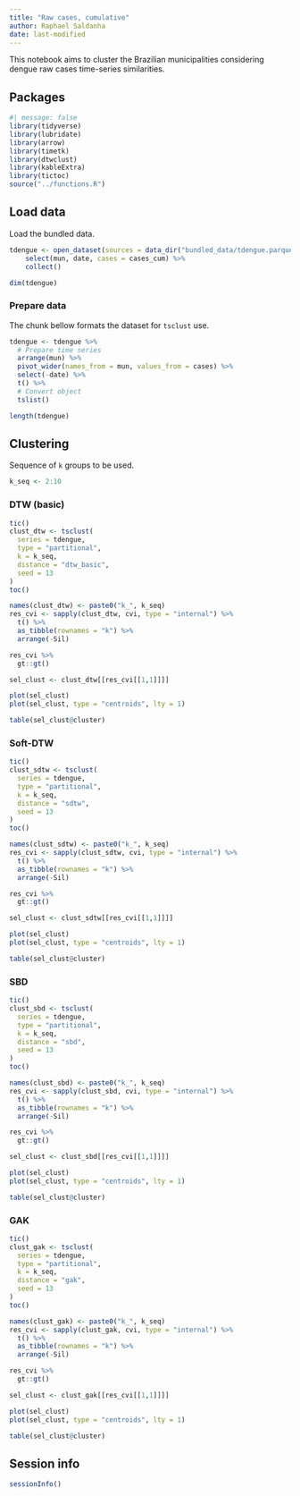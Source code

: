```yaml
---
title: "Raw cases, cumulative"
author: Raphael Saldanha
date: last-modified
---
```


This notebook aims to cluster the Brazilian municipalities considering dengue raw cases time-series similarities.

## Packages

```r
#| message: false
library(tidyverse)
library(lubridate)
library(arrow)
library(timetk)
library(dtwclust)
library(kableExtra)
library(tictoc)
source("../functions.R")
```

## Load data

Load the bundled data.

```r
tdengue <- open_dataset(sources = data_dir("bundled_data/tdengue.parquet")) %>%
    select(mun, date, cases = cases_cum) %>%
    collect()

dim(tdengue)
```

### Prepare data

The chunk bellow formats the dataset for `tsclust` use.

```r
tdengue <- tdengue %>%
  # Prepare time series
  arrange(mun) %>%
  pivot_wider(names_from = mun, values_from = cases) %>%
  select(-date) %>%
  t() %>%
  # Convert object
  tslist()
```

```r
length(tdengue)
```

## Clustering

Sequence of `k` groups to be used.

```r
k_seq <- 2:10
```

### DTW (basic)

```r
tic()
clust_dtw <- tsclust(
  series = tdengue, 
  type = "partitional", 
  k = k_seq,
  distance = "dtw_basic",
  seed = 13
)
toc()
```

```r
names(clust_dtw) <- paste0("k_", k_seq)
res_cvi <- sapply(clust_dtw, cvi, type = "internal") %>% 
  t() %>%
  as_tibble(rownames = "k") %>%
  arrange(-Sil)

res_cvi %>%
  gt::gt()
```

```r
sel_clust <- clust_dtw[[res_cvi[[1,1]]]]

plot(sel_clust)
plot(sel_clust, type = "centroids", lty = 1)
```

```r
table(sel_clust@cluster)
```

### Soft-DTW

```r
tic()
clust_sdtw <- tsclust(
  series = tdengue, 
  type = "partitional", 
  k = k_seq,
  distance = "sdtw",
  seed = 13
)
toc()
```

```r
names(clust_sdtw) <- paste0("k_", k_seq)
res_cvi <- sapply(clust_sdtw, cvi, type = "internal") %>% 
  t() %>%
  as_tibble(rownames = "k") %>%
  arrange(-Sil)

res_cvi %>%
  gt::gt()
```

```r
sel_clust <- clust_sdtw[[res_cvi[[1,1]]]]

plot(sel_clust)
plot(sel_clust, type = "centroids", lty = 1)
```

```r
table(sel_clust@cluster)
```

### SBD

```r
tic()
clust_sbd <- tsclust(
  series = tdengue, 
  type = "partitional", 
  k = k_seq,
  distance = "sbd",
  seed = 13
)
toc()
```

```r
names(clust_sbd) <- paste0("k_", k_seq)
res_cvi <- sapply(clust_sbd, cvi, type = "internal") %>% 
  t() %>%
  as_tibble(rownames = "k") %>%
  arrange(-Sil)

res_cvi %>%
  gt::gt()
```

```r
sel_clust <- clust_sbd[[res_cvi[[1,1]]]]

plot(sel_clust)
plot(sel_clust, type = "centroids", lty = 1)
```

```r
table(sel_clust@cluster)
```

### GAK

```r
tic()
clust_gak <- tsclust(
  series = tdengue, 
  type = "partitional", 
  k = k_seq,
  distance = "gak",
  seed = 13
)
toc()
```

```r
names(clust_gak) <- paste0("k_", k_seq)
res_cvi <- sapply(clust_gak, cvi, type = "internal") %>% 
  t() %>%
  as_tibble(rownames = "k") %>%
  arrange(-Sil)

res_cvi %>%
  gt::gt()
```

```r
sel_clust <- clust_gak[[res_cvi[[1,1]]]]

plot(sel_clust)
plot(sel_clust, type = "centroids", lty = 1)
```

```r
table(sel_clust@cluster)
```

## Session info

```r
sessionInfo()
```
